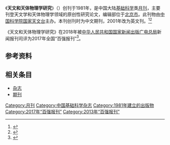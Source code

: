 {{Infobox journal
| title         = 天文和天体物理学研究
| former_name   =中国天文和天体物理学报；天文和天体物理学研究(英文版)；天体物理学报；Chinese Journal of Astronomy and Astrophysics；Chinese Astronomy and Astrophysics
|native_title=Research in Astronomy and Astrophysics
|abbreviation=Res. Astron. Astrophys.
|language=英文
| frequency     = 月刊
| country       = [[中国大陆|中国大陆]]
| publisher     = [[中国科学院国家天文台|中国科学院国家天文台]]
| impact        = 
| history =1981年起至今
| ISSN = 1674-4527
| CN            = 11-5721/P
| CODEN = RAAEBW
| ISSNlabel = Research in Astronomy and Astrophysics
| ISSN2 = 1009-9271
| CODEN2 = CJAAAJ
| ISSNlabel2 = Chinese Journal of Astronomy and Astrophysics（中国天文和天体物理学报）
| ISSN3 = 0253-2379
| CODEN3 = TWXUDX
| ISSNlabel3 = 天体物理学报
| website       =http://www.raa-journal.org/raa/index.php/raa 
}}
《'''天文和天体物理学研究'''》（{{Lang-en|Research in Astronomy and Astrophysics}}）创刊于1981年，是中国大陆[[基础科学|基础科学]]类[[杂志#出版|月刊]]，主要刊登天文学和天体物理学领域的原创性研究论文，编辑部位于[[北京市|北京市]]。此刊物由[[中国科学院国家天文台|中国科学院国家天文台]]主办。本刊创刊时为中文期刊，2001年改为英文刊。<ref name="知网1">{{Cite web|title=天文和天体物理学研究|url=https://navi.cnki.net/knavi/JournalDetail?pcode=CJFD&pykm=TTWL|accessdate=2021-02-02|work=navi.cnki.net|publisher=[[中国知网|中国知网]]}}</ref><ref name="维普1">{{Cite web|title=天文和天体物理学研究 - 维普中文期刊|url=http://www.cqvip.com/qikan/Detail.aspx?gch=94947C|accessdate=2021-02-02|author=|date=|format=|publisher=[[维普|维普]]|language=}}</ref>

《天文和天体物理学研究》在2018年被[[中华人民共和国国家新闻出版广电总局|中华人民共和国国家新闻出版广电总局]]新闻报刊司评为2017年全国“百强报刊”<ref>{{Cite web|title=2017年全国“百强报刊”推荐名单开始公示|url=http://www.ce.cn/culture/gd/201801/16/t20180116_27756145.shtml|accessdate=2021-02-10|author=赵新乐（中国新闻出版广电报）|date=2018-01-16|format=|work=www.ce.cn|publisher=[[中国经济网|中国经济网]]|language=|archive-date=2020-11-05|archive-url=https://web.archive.org/web/20201105014543/http://www.ce.cn/culture/gd/201801/16/t20180116_27756145.shtml|dead-url=no}}</ref>。
== 参考资料 ==
{{reflist|2}}

== 相关条目 ==

* [[杂志|杂志]]
* [[期刊|期刊]]

{{pub-stub}}
{{全国百强报刊|2017}}

[[Category:月刊|Category:月刊]]
[[Category:中国基础科学杂志|Category:中国基础科学杂志]]
[[Category:1981年建立的出版物|Category:1981年建立的出版物]]
[[Category:2017年“百强报刊”|Category:2017年“百强报刊”]]
[[Category:2013年“百强报刊”|Category:2013年“百强报刊”]]